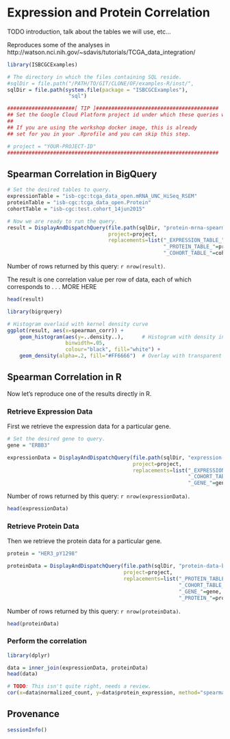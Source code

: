 # Expression and Protein Correlation

TODO introduction, talk about the tables we will use, etc...

Reproduces some of the analyses in http://watson.nci.nih.gov/~sdavis/tutorials/TCGA_data_integration/

```r
library(ISBCGCExamples)

# The directory in which the files containing SQL reside.
#sqlDir = file.path("/PATH/TO/GIT/CLONE/OF/examples-R/inst/", 
sqlDir = file.path(system.file(package = "ISBCGCExamples"),
                    "sql")
```

```r
######################[ TIP ]########################################
## Set the Google Cloud Platform project id under which these queries will run.
## 
## If you are using the workshop docker image, this is already
## set for you in your .Rprofile and you can skip this step.

# project = "YOUR-PROJECT-ID"
#####################################################################
```

## Spearman Correlation in BigQuery

```r
# Set the desired tables to query.
expressionTable = "isb-cgc:tcga_data_open.mRNA_UNC_HiSeq_RSEM"
proteinTable = "isb-cgc:tcga_data_open.Protein"
cohortTable = "isb-cgc:test.cohort_14jun2015"

# Now we are ready to run the query.
result = DisplayAndDispatchQuery(file.path(sqlDir, "protein-mrna-spearman-correlation.sql"),
                                 project=project,
                                 replacements=list("_EXPRESSION_TABLE_"=expressionTable,
                                                   "_PROTEIN_TABLE_"=proteinTable,
                                                   "_COHORT_TABLE_"=cohortTable))
```
Number of rows returned by this query: `r nrow(result)`.

The result is one correlation value per row of data, each of which corresponds to  . . . MORE HERE
```r
head(result)
```

```r
library(bigrquery)

# Histogram overlaid with kernel density curve
ggplot(result, aes(x=spearman_corr)) + 
    geom_histogram(aes(y=..density..),      # Histogram with density instead of count on y-axis
                   binwidth=.05,
                   colour="black", fill="white") +
    geom_density(alpha=.2, fill="#FF6666")  # Overlay with transparent density plot
```

## Spearman Correlation in R

Now let's reproduce one of the results directly in R.

### Retrieve Expression Data

First we retrieve the expression data for a particular gene.
```r
# Set the desired gene to query.
gene = "ERBB3"

expressionData = DisplayAndDispatchQuery(file.path(sqlDir, "expression-data-by-cohort.sql"),
                                         project=project,
                                         replacements=list("_EXPRESSION_TABLE_"=expressionTable,
                                                           "_COHORT_TABLE_"=cohortTable,
                                                           "_GENE_"=gene))
```
Number of rows returned by this query: `r nrow(expressionData)`.

```r
head(expressionData)
```

### Retrieve Protein Data

Then we retrieve the protein data for a particular gene.

```r
protein = "HER3_pY1298"

proteinData = DisplayAndDispatchQuery(file.path(sqlDir, "protein-data-by-cohort.sql"),
                                      project=project,
                                      replacements=list("_PROTEIN_TABLE_"=proteinTable,
                                                        "_COHORT_TABLE_"=cohortTable,
                                                        "_GENE_"=gene,
                                                        "_PROTEIN_"=protein))
```

Number of rows returned by this query: `r nrow(proteinData)`.

```r
head(proteinData)
```

### Perform the correlation

```r
library(dplyr)

data = inner_join(expressionData, proteinData)
head(data)
```

```r
# TODO: This isn't quite right, needs a review.
cor(x=data$normalized_count, y=data$protein_expression, method="spearman")
```

## Provenance
```r
sessionInfo()
```
